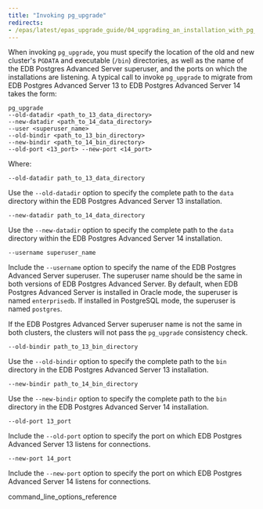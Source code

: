 ```yaml
---
title: "Invoking pg_upgrade"
redirects: 
- /epas/latest/epas_upgrade_guide/04_upgrading_an_installation_with_pg_upgrade/02_invoking_pg_upgrade/
---
```


When invoking `pg_upgrade`, you must specify the location of the old and new cluster's `PGDATA` and executable (`/bin`) directories, as well as the name of the EDB Postgres Advanced Server superuser, and the ports on which the installations are listening. A typical call to invoke `pg_upgrade` to migrate from EDB Postgres Advanced Server 13 to EDB Postgres Advanced Server 14 takes the form:

```text
pg_upgrade
--old-datadir <path_to_13_data_directory>
--new-datadir <path_to_14_data_directory>
--user <superuser_name>
--old-bindir <path_to_13_bin_directory>
--new-bindir <path_to_14_bin_directory>
--old-port <13_port> --new-port <14_port>
```

Where:

`--old-datadir path_to_13_data_directory`

Use the `--old-datadir` option to specify the complete path to the `data` directory within the EDB Postgres Advanced Server 13 installation.

`--new-datadir path_to_14_data_directory`

Use the `--new-datadir` option to specify the complete path to the `data` directory within the EDB Postgres Advanced Server 14 installation.

`--username superuser_name`

Include the `--username` option to specify the name of the EDB Postgres Advanced Server superuser. The superuser name should be the same in both versions of EDB Postgres Advanced Server. By default, when EDB Postgres Advanced Server is installed in Oracle mode, the superuser is named `enterprisedb`. If installed in PostgreSQL mode, the superuser is named `postgres`.

If the EDB Postgres Advanced Server superuser name is not the same in both clusters, the clusters will not pass the `pg_upgrade` consistency check.

`--old-bindir path_to_13_bin_directory`

Use the `--old-bindir` option to specify the complete path to the `bin` directory in the EDB Postgres Advanced Server 13 installation.

`--new-bindir path_to_14_bin_directory`

Use the `--new-bindir` option to specify the complete path to the `bin` directory in the EDB Postgres Advanced Server 14 installation.

`--old-port 13_port`

Include the `--old-port` option to specify the port on which EDB Postgres Advanced Server 13 listens for connections.

`--new-port 14_port`

Include the `--new-port` option to specify the port on which EDB Postgres Advanced Server 14 listens for connections.

<div class="toctree" maxdepth="3">

command_line_options_reference

</div>
